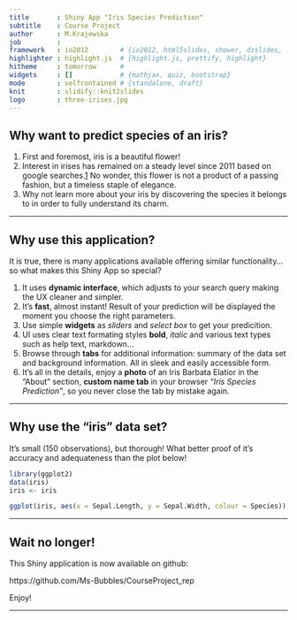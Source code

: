 ```yaml
---
title       : Shiny App "Iris Species Prediction"
subtitle    : Course Project
author      : M.Krajewska
job         : 
framework   : io2012        # {io2012, html5slides, shower, dzslides, ...}
highlighter : highlight.js  # {highlight.js, prettify, highlight}
hitheme     : tomorrow      # 
widgets     : []            # {mathjax, quiz, bootstrap}
mode        : selfcontained # {standalone, draft}
knit        : slidify::knit2slides
logo        : three-irises.jpg
---
```


## Why want to predict species of an iris?



1. First and foremost, iris is a beautiful flower! 
2. Interest in irises has remained on a steady level since 2011 based on google searches.[1] 
No wonder, this flower is not a product of a passing fashion, but a timeless staple of elegance. 
3. Why not learn more about your iris by discovering the species it belongs to in order to fully understand its charm.

[1]: http://www.google.com/trends/explore#q=%2Fm%2F0jqjp&cmpt=q

---  

<style>
em {
  font-style: italic
}

strong {
  font-weight: bold;
}

</style>

## Why use this application?

It is true, there is many applications available offering similar functionality... so what makes this Shiny App so special?

1. It uses **dynamic interface**, which adjusts to your search query making the UX cleaner and simpler.
2. It's **fast**, almost instant! Result of your prediction will be displayed the moment you choose the right parameters.
3. Use simple **widgets** as _sliders_ and _select box_ to get your predicition.
4. UI uses clear text formating styles **bold**, _italic_ and various text types such as help text, markdown...
5. Browse through **tabs** for additional information: summary of the data set and background information. All in sleek and easily accessible form.
6. It's all in the details, enjoy a **photo** of an Iris Barbata Elatior in the "About" section, **custom name tab** in your browser _"Iris Species Prediction"_, so you never close the tab by mistake again.



--- 

## Why use the "iris" data set?

It's small (150 observations), but thorough! What better proof of it's accuracy and adequateness than the plot below!


```r

library(ggplot2)
data(iris)
iris <- iris

ggplot(iris, aes(x = Sepal.Length, y = Sepal.Width, colour = Species)) + geom_point()

```

--- 

## Wait no longer!

This Shiny application is now available on github:

https://github.com/Ms-Bubbles/CourseProject_rep

Enjoy!

---
